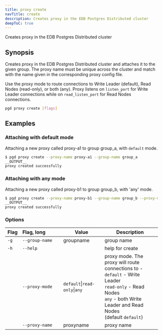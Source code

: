 ```yaml
---
title: proxy create
navTitle: create
description: Creates proxy in the EDB Postgres Distributed cluster
deepToC: true
---
```


Creates proxy in the EDB Postgres Distributed cluster

## Synopsis

Creates proxy in the EDB Postgres Distributed cluster and attaches it to the
given group. The proxy name must be unique across the cluster and match with
the name given in the corresponding proxy config file.

Use the proxy mode to route connections to Write Leader (default), Read Nodes
(read-only), or both (any). Proxy listens on `listen_port` for Write Leader
connections while on `read_listen_port` for Read Nodes connections.


```sh
pgd proxy create [flags]
```

## Examples


### Attaching with default mode

Attaching a new proxy called proxy-a1 to group group_a, with `default` mode.

```sh
$ pgd proxy create --proxy-name proxy-a1 --group-name group_a
__OUTPUT__
proxy created successfully
```

### Attaching with any mode

Attaching a new proxy called proxy-b1 to group group_b, with 'any' mode.

```sh
$ pgd proxy create --proxy-name proxy-b1 --group-name group_b --proxy-mode any
__OUTPUT__
proxy created successfully
```



### Options

| Flag | Flag,&nbsp;long&nbsp;&nbsp;&nbsp;&nbsp;&nbsp;&nbsp;&nbsp;&nbsp;&nbsp;&nbsp;    | Value                   | Description                                                                                                                                                                      |
|-----------------|----------------|-------------------------|----------------------------------------------------------------------------------------------------------------------------------------------------------------------------------|
| `-g`            | `--group-name` | groupname               | group name                                                                                                                                                                       |
| `-h`            | `--help`       |                         | help for create                                                                                                                                                                  |
|                 | `--proxy-mode` | `default`\|`read-only`\|`any` | proxy mode. The proxy will route connections to - <br/>`default` - Write Leader<br/> `read-only` - Read Nodes<br/> `any` - both Write Leader and Read Nodes<br/> (default `default`) |
|                 | `--proxy-name` | proxyname               | proxy name                                                                                                                                                                       |

